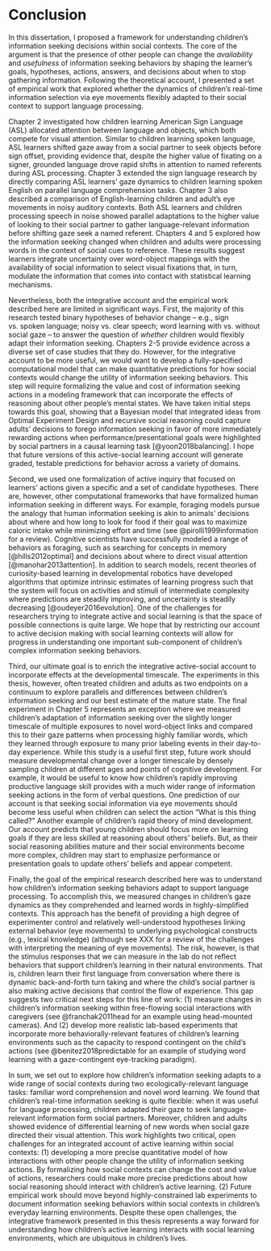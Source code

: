 # Conclusion {-#conclusion}

In this dissertation, I proposed a framework for understanding children's information seeking decisions within social contexts. The core of the argument is that the presence of other people can change the *availability* and *usefulness* of information seeking behaviors by shaping the learner's goals, hypotheses, actions, answers, and decisions about when to stop gathering information. Following the theoretical account, I presented a set of empirical work that explored whether the dynamics of children's real-time information selection via eye movements flexibly adapted to their social context to support language processing.

Chapter 2 investigated how children learning American Sign Language (ASL) allocated attention between language and objects, which both compete for visual attention. Similar to children learning spoken language, ASL learners shifted gaze away from a social partner to seek objects before sign offset, providing evidence that, despite the higher value of fixating on a signer, grounded language drove rapid shifts in attention to named referents during ASL processing. Chapter 3 extended the sign language research by directly comparing ASL learners' gaze dynamics to children learning spoken English on parallel language comprehension tasks. Chapter 3 also described a comparison of English-learning children and adult's eye movements in noisy auditory contexts. Both ASL learners and children processing speech in noise showed parallel adaptations to the higher value of looking to their social partner to gather language-relevant information before shifting gaze seek a named referent. Chapters 4 and 5 explored how the information seeking changed when children and adults were processing words in the context of social cues to reference. These results suggest learners integrate uncertainty over word-object mappings with the availability of social information to select visual fixations that, in turn, modulate the information that comes into contact with statistical learning mechanisms. 

Nevertheless, both the integrative account and the empirical work described here are limited in significant ways. First, the majority of this research tested binary hypotheses of behavior change -- e.g., sign vs. spoken language; noisy vs. clear speech; word learning with vs. without social gaze -- to answer the question of *whether* children would flexibly adapt their information seeking. Chapters 2-5 provide evidence across a diverse set of case studies that they do. However, for the integrative account to be more useful, we would want to develop a fully-specified computational model that can make quantitative predictions for how social contexts would change the utility of information seeking behaviors. This step will require formalizing the value and cost of information seeking actions in a modeling framework that can incorporate the effects of reasoning about other people's mental states. We have taken initial steps towards this goal, showing that a Bayesian model that integrated ideas from Optimal Experiment Design and recursive social reasoning could capture adults' decisions to forego information seeking in favor of more immediately rewarding actions when performance/presentational goals were highlighted by social partners in a causal learning task [@yoon2018balancing]. I hope that future versions of this active-social learning account will generate graded, testable predictions for behavior across a variety of domains.

Second, we used one formalization of active inquiry that focused on learners' actions given a specific and a set of candidate hypotheses. There are, however, other computational frameworks that have formalized human information seeking in different ways. For example, foraging models pursue the analogy that human information seeking is akin to animals' decisions about where and how long to look for food if their goal was to maximize caloric intake while minimizing effort and time (see @pirolli1999information for a review). Cognitive scientists have successfully modeled a range of behaviors as foraging, such as searching for concepts in memory [@hills2012optimal] and decisions about where to direct visual attention [@manohar2013attention]. In addition to search models, recent theories of curiosity-based learning in developmental robotics have developed algorithms that optimize intrinsic estimates of learning progress such that the system will focus on activities and stimuli of intermediate complexity where predictions are steadily improving, and uncertainty is steadily decreasing [@oudeyer2016evolution]. One of the challenges for researchers trying to integrate active and social learning is that the space of possible connections is quite large. We hope that by restricting our account to active decision making with social learning contexts will allow for progress in understanding one important sub-component of children's complex information seeking behaviors.

Third, our ultimate goal is to enrich the integrative active-social account to incorporate effects at the developmental timescale. The experiments in this thesis, however, often treated children and adults as two endpoints on a continuum to explore parallels and differences between children's information seeking and our best estimate of the mature state. The final experiment in Chapter 5 represents an exception where we measured children's adaptation of information seeking over the slightly longer timescale of multiple exposures to novel word-object links and compared this to their gaze patterns when processing highly familiar words, which they learned through exposure to many prior labeling events in their day-to-day experience. While this study is a useful first step, future work should measure developmental change over a longer timescale by densely sampling children at different ages and points of cognitive development. For example, it would be useful to know how children's rapidly improving productive language skill provides with a much wider range of information seeking actions in the form of verbal questions. One prediction of our account is that seeking social information via eye movements should become less useful when children can select the action "What is this thing called?" Another example of children's rapid theory of mind development. Our account predicts that young children should focus more on learning goals if they are less skilled at reasoning about others' beliefs. But, as their social reasoning abilities mature and their social environments become more complex, children may start to emphasize performance or presentation goals to update others' beliefs and appear competent.

Finally, the goal of the empirical research described here was to understand how children's information seeking behaviors adapt to support language processing. To accomplish this, we measured changes in children's gaze dynamics as they comprehended and learned words in highly-simplified contexts. This approach has the benefit of providing a high degree of experimenter control and relatively well-understood hypotheses linking external behavior (eye movements) to underlying psychological constructs (e.g., lexical knowledge) (although see XXX for a review of the challenges with interpreting the meaning of eye movements). The risk, however, is that the stimulus responses that we can measure in the lab do not reflect behaviors that support children's learning in their natural environments. That is, children learn their first language from conversation where there is dynamic back-and-forth turn taking and where the child's social partner is also making active decisions that control the flow of experience. This gap suggests two critical next steps for this line of work: (1) measure changes in children's information seeking within free-flowing social interactions with caregivers (see @franchak2011head for an example using head-mounted cameras). And (2) develop more realistic lab-based experiments that incorporate more behaviorally-relevant features of children's learning environments such as the capacity to respond contingent on the child's actions (see @benitez2018predictable for an example of studying word learning with a gaze-contingent eye-tracking paradigm).
  
In sum, we set out to explore how children's information seeking adapts to a wide range of social contexts during two ecologically-relevant language tasks: familiar word comprehension and novel word learning. We found that children's real-time information seeking is quite flexible: when it was useful for language processing, children adapted their gaze to seek language-relevant information form social partners. Moreover, children and adults showed evidence of differential learning of new words when social gaze directed their visual attention. This work highlights two critical, open challenges for an integrated account of active learning within social contexts: (1) developing a more precise quantitative model of how interactions with other people change the utility of information seeking actions. By formalizing how social contexts can change the cost and value of actions, researchers could make more precise predictions about how social reasoning should interact with children's active learning. (2) Future empirical work should move beyond highly-constrained lab experiments to document information seeking behaviors within social contexts in children's everyday learning environments. Despite these open challenges, the integrative framework presented in this thesis represents a way forward for understanding how children's active learning interacts with social learning environments, which are ubiquitous in children's lives.
